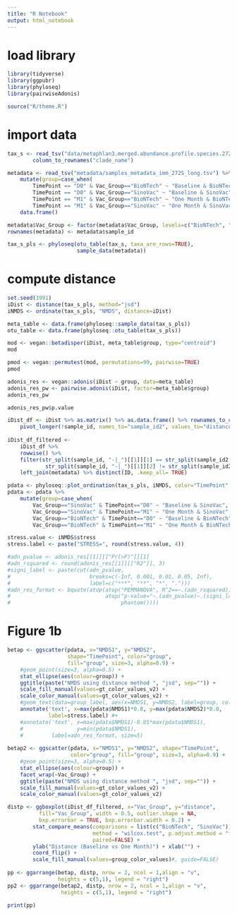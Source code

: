 ```yaml
---
title: "R Notebook"
output: html_notebook
---
```


# load library
```r
library(tidyverse)
library(ggpubr)
library(phyloseq)
library(pairwiseAdonis)
```

```r
source("R/theme.R")
```

# import data
```r
tax_s <- read_tsv("data/metaphlan3.merged.abundance.profile.species.272S.tsv") %>%
        column_to_rownames("clade_name")

metadata <- read_tsv("metadata/samples_metadata_imm_272S_long.tsv") %>%
    mutate(group=case_when(
        TimePoint == "D0" & Vac_Group=="BioNTech" ~ "Baseline & BioNTech",
        TimePoint == "D0" & Vac_Group=="SinoVac" ~ "Baseline & SinoVac",
        TimePoint == "M1" & Vac_Group=="BioNTech" ~ "One Month & BioNTech",
        TimePoint == "M1" & Vac_Group=="SinoVac" ~ "One Month & SinoVac")) %>%
    data.frame()

metadata$Vac_Group <- factor(metadata$Vac_Group, levels=c("BioNTech", "SinoVac"))
rownames(metadata) <- metadata$sample_id

tax_s_pls <- phyloseq(otu_table(tax_s, taxa_are_rows=TRUE),
                      sample_data(metadata))
```

# compute distance
```r
set.seed(1991)
iDist <- distance(tax_s_pls, method="jsd")
iNMDS <- ordinate(tax_s_pls, "NMDS", distance=iDist)
```
```r
meta_table <- data.frame(phyloseq::sample_data(tax_s_pls))
otu_table <- data.frame(phyloseq::otu_table(tax_s_pls))
```

```r
mod <- vegan::betadisper(iDist, meta_table$group, type="centroid")
mod
```

```r
pmod <- vegan::permutest(mod, permutations=99, pairwise=TRUE)
pmod
```

```r
adonis_res <- vegan::adonis(iDist ~ group, data=meta_table)
adonis_res_pw <- pairwise.adonis(iDist, factor=meta_table$group)
adonis_res_pw
```
```r
adonis_res_pw$p.value
```

```r
iDist_df <- iDist %>% as.matrix() %>% as.data.frame() %>% rownames_to_column("sample_id") %>%
    pivot_longer(!sample_id, names_to="sample_id2", values_to="distance")
    
iDist_df_filtered <-
    iDist_df %>%
    rowwise() %>%
    filter(str_split(sample_id, "-|_")[[1]][1] == str_split(sample_id2, "-|_")[[1]][1] &
            str_split(sample_id, "-|_")[[1]][2] != str_split(sample_id2, "-|_")[[1]][2]) %>%
    left_join(metadata) %>% distinct(ID, .keep_all= TRUE)
```


```r
pdata <- phyloseq::plot_ordination(tax_s_pls, iNMDS, color="TimePoint", shape="TimePoint")$data
pdata <- pdata %>%
    mutate(group=case_when(
        Vac_Group=="SinoVac" & TimePoint=="D0" ~ "Baseline & SinoVac",
        Vac_Group=="SinoVac" & TimePoint=="M1" ~ "One Month & SinoVac",
        Vac_Group=="BioNTech" & TimePoint=="D0" ~ "Baseline & BioNTech",
        Vac_Group=="BioNTech" & TimePoint=="M1" ~ "One Month & BioNTech"))
```


```r
stress.value <- iNMDS$stress
stress.label <- paste("STRESS=", round(stress.value, 4))

#adn_pvalue <- adonis_res[[1]][["Pr(>F)"]][1]
#adn_rsquared <- round(adonis_res[[1]][["R2"]], 3)
#signi_label <- paste(cut(adn_pvalue,
#                         breaks=c(-Inf, 0.001, 0.01, 0.05, Inf),
#                         label=c("***", "**", "*", ".")))
#adn_res_format <- bquote(atop(atop("PERMANOVA", R^2==~.(adn_rsquared)),
#                              atop("p-value="~.(adn_pvalue)~.(signi_label),
#                                   phantom())))
```

# Figure 1b
```r
betap <- ggscatter(pdata, x="NMDS1", y="NMDS2",
                   shape="TimePoint", color="group",
                   fill="group", size=3, alpha=0.9) +
    #geom_point(size=3, alpha=0.5) +
    stat_ellipse(aes(colour=group)) +
    ggtitle(paste("NMDS using distance method ", "jsd", sep="")) +
    scale_fill_manual(values=gt_color_values_v2) +
    scale_color_manual(values=gt_color_values_v2) +
    #geom_text(data=group_label, aes(x=NMDS1, y=NMDS2, label=group, color=group))
    annotate('text', x=max(pdata$NMDS1)*0.8, y=max(pdata$NMDS2)*0.8,
             label=stress.label) #+
    #annotate('text', x=max(pdata$NMDS1)-0.05*max(pdata$NMDS1),
    #                 y=min(pdata$NMDS1),
    #         label=adn_res_format, size=5)
    
betap2 <- ggscatter(pdata, x="NMDS1", y="NMDS2", shape="TimePoint",
                    color="group", fill="group", size=3, alpha=0.9) +
    #geom_point(size=3, alpha=0.5) +
    stat_ellipse(aes(colour=group)) +
    facet_wrap(~Vac_Group) +
    ggtitle(paste("NMDS using distance method ", "jsd", sep="")) +
    scale_fill_manual(values=gt_color_values_v2) +
    scale_color_manual(values=gt_color_values_v2)

distp <- ggboxplot(iDist_df_filtered, x="Vac_Group", y="distance",
          fill="Vac_Group", width = 0.5, outlier.shape = NA, 
          bxp.errorbar = TRUE, bxp.errorbar.width = 0.2) +
        stat_compare_means(comparisons = list(c("BioNTech", "SinoVac")),
                           method = "wilcox.test", p.adjust.method = "fdr",
                           paired=FALSE) +
        ylab("Distance (Baseline vs One Month)") + xlab("") +
        coord_flip() + 
        scale_fill_manual(values=group_color_values)#, guide=FALSE)
    
pp <- ggarrange(betap, distp, nrow = 2, ncol = 1,align = "v",
                heights = c(5,1), legend = "right")
pp2 <- ggarrange(betap2, distp, nrow = 2, ncol = 1,align = "v",
                 heights = c(5,1), legend = "right")

print(pp)
```

